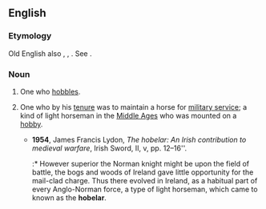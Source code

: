 ==English==

===Etymology===
Old English also {{m|ang|hobeler}}, {{etyl|fro|en}} {{m|fro|hobelier}}, {{etyl|la|en}} {{attention|la}} {{m|la|hobellarius}}. See {{m|en|hobby||a horse}}
.

===Noun===
{{en-noun}}

# One who [[hobble]]s.
# {{lb|en|UK|historical}} One who by his [[tenure]] was to maintain a horse for [[military service]]; a kind of light horseman in the [[Middle Ages]] who was mounted on a [[hobby]].
#* '''1954''', James Francis Lydon, ''The hobelar: An Irish contribution to medieval warfare'', Irish Sword, II, v, pp.&nbsp;12–16''.
#*:* However superior the Norman knight might be upon the field of battle, the bogs and woods of Ireland gave little opportunity for the mail-clad charge. Thus there evolved in Ireland, as a habitual part of every Anglo-Norman force, a type of light horseman, which came to known as the '''hobelar'''.
#: {{rfquotek|Hallam}}
#: {{rfquotek|Sir J. Davies}}